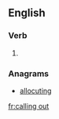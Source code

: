 ==English==

===Verb===
{{head|en|present participle}}

# {{present participle of|call out|lang=en|nocat=1}}

===Anagrams===
* [[allocuting#English|allocuting]]

[[fr:calling out]]